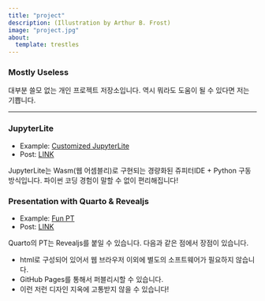```yaml
---
title: "project"
description: (Illustration by Arthur B. Frost)
image: "project.jpg"
about:
  template: trestles
---
```

### Mostly Useless

대부분 쓸모 없는 개인 프로젝트 저장소입니다. 역시 뭐라도 도움이 될 수 있다면 저는 기쁩니다. 

---

### JupyterLite

- Example: [Customized JupyterLite](https://jupyterlite.anari.dev/)
- Post: [LINK](https://www.lostineconomics.com/posts/computer-tool/2022-12-06-jupyterlite-githubpages.html)

JupyterLite는 Wasm(웹 어셈블리)로 구현되는 경량화된 쥬피터IDE + Python 구동 방식입니다. 파이썬 코딩 경험이 말할 수 없이 편리해집니다! 

### Presentation with Quarto & Revealjs 

- Example: [Fun PT](https://fun-pt.lostineconomics.com/)
- Post: [LINK](https://www.lostineconomics.com/posts/computer-tool/2022-07-07-pt-with-quarto.html)

Quarto의 PT는 Revealjs를 붙일 수 있습니다. 다음과 같은 점에서 장점이 있습니다. 

- html로 구성되어 있어서 웹 브라우저 이외에 별도의 소프트웨어가 필요하지 않습니다. 
- GitHub Pages를 통해서 퍼블리시할 수 있습니다. 
- 이런 저런 디자인 지옥에 고통받지 않을 수 있습니다! 



